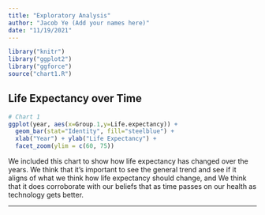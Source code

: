 ```yaml
---
title: "Exploratory Analysis"
author: "Jacob Ye (Add your names here)"
date: "11/19/2021"
---
```


```r
library("knitr")
library("ggplot2")
library("ggforce")
source("chart1.R")
```

## Life Expectancy over Time

```r
# Chart 1
ggplot(year, aes(x=Group.1,y=Life.expectancy)) +
  geom_bar(stat="Identity", fill="steelblue") + 
  xlab("Year") + ylab("Life Expectancy") +
  facet_zoom(ylim = c(60, 75))
```

We included this chart to show how life expectancy has changed over the years.
We think that it's important to see the general trend and see if it
aligns of what we think how life expectancy should change, and We think that
it does corroborate with our beliefs that as time passes on our health as
technology gets better.

***